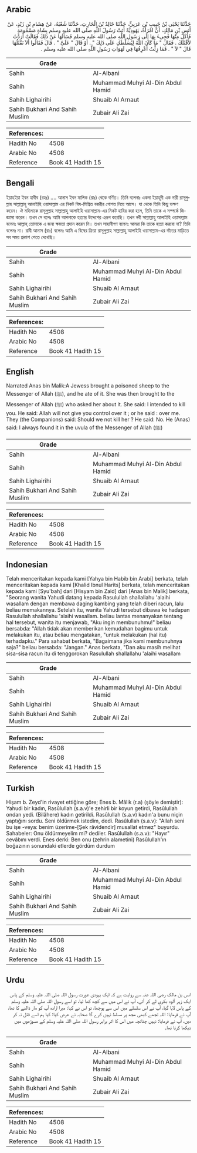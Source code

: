 ## Arabic


<div dir="rtl" lang="ar" style={{fontSize:'larger',backgroundColor:'#f8f9fa',padding:20}}>
حَدَّثَنَا يَحْيَى بْنُ حَبِيبِ بْنِ عَرَبِيٍّ، حَدَّثَنَا خَالِدُ بْنُ الْحَارِثِ، حَدَّثَنَا شُعْبَةُ، عَنْ هِشَامِ بْنِ زَيْدٍ، عَنْ أَنَسِ بْنِ مَالِكٍ، أَنَّ امْرَأَةً، يَهُودِيَّةً أَتَتْ رَسُولَ اللَّهِ صلى الله عليه وسلم بِشَاةٍ مَسْمُومَةٍ فَأَكَلَ مِنْهَا فَجِيءَ بِهَا إِلَى رَسُولِ اللَّهِ صلى الله عليه وسلم فَسَأَلَهَا عَنْ ذَلِكَ فَقَالَتْ أَرَدْتُ لأَقْتُلَكَ ‏.‏ فَقَالَ ‏"‏ مَا كَانَ اللَّهُ لِيُسَلِّطَكِ عَلَى ذَلِكَ ‏"‏ ‏.‏ أَوْ قَالَ ‏"‏ عَلَىَّ ‏"‏ ‏.‏ قَالَ فَقَالُوا أَلاَ نَقْتُلُهَا قَالَ ‏"‏ لاَ ‏"‏ ‏.‏ فَمَا زِلْتُ أَعْرِفُهَا فِي لَهَوَاتِ رَسُولِ اللَّهِ صلى الله عليه وسلم ‏.‏
</div>
<div style={{backgroundColor:'#f8f9fa',padding:20, marginBottom: 10}}><table> <thead> <tr> <th>Grade</th> <th></th> </tr> </thead> <tbody> <tr><td>Sahih</td><td>Al-Albani</td></tr><tr><td>Sahih</td><td>Muhammad Muhyi Al-Din Abdul Hamid</td></tr><tr><td>Sahih Lighairihi</td><td>Shuaib Al Arnaut</td></tr><tr><td>Sahih Bukhari And Sahih Muslim</td><td>Zubair Ali Zai</td></tr></tbody></table><table> <thead> <tr> <th>References:</th> <th></th> </tr> </thead> <tbody><tr><td>Hadith No</td><td>4508</td></tr><tr><td>Arabic No</td><td>4508</td></tr><tr><td>Reference</td><td>Book 41 Hadith 15</td></tr></tbody></table></div>

## Bengali


<div dir="ltr" lang="bn" style={{fontSize:'larger',backgroundColor:'#f8f9fa',padding:20}}>
ইয়াহইয়া ইবন হাবীব (রহঃ) .... আনাস ইবন মালিক (রাঃ) থেকে বর্ণিত। তিনি বলেনাঃ একদা ইয়াহূদী এক নারী রাসূলুল্লাহ সাল্লাল্লাহু আলাইহি ওয়াসাল্লাম এর নিকট বিষ-মিশ্রিত বকরীর গোশত নিয়ে আসে। যা থেকে তিনি কিছু ভক্ষণ করেন। ঐ মহিলাকে রাসূলুল্লাহ সাল্লাল্লাহু আলাইহি ওয়াসাল্লাম-এর নিকট হাযির করা হলে, তিনি তাকে এ সম্পর্কে জিজ্ঞাসা করেন। তখন সে বলেঃ আমি আপনাকে হত্যার উদ্দেশের এরূপ করেছি। তখন নবী সাল্লাল্লাহু আলাইহি ওয়াসাল্লাম বলেনঃ আল্লাহ্‌ তোমাকে এ জন্য ক্ষমতা প্রদান করেন নি। তখন সাহাবীগণ বলেনঃ আমরা কি তাকে হত্যা করবো না? তিনি বলেনঃ না। রাবী আনাস (রাঃ) বলেনঃ আমি এ বিষের ক্রিয়া রাসূলুল্লাহ সাল্লাল্লাহু আলাইহি ওয়াসাল্লাম-এর দাঁতের মাড়িতে সব সময় প্রকাশ পেতে দেখেছি।
</div>
<div style={{backgroundColor:'#f8f9fa',padding:20, marginBottom: 10}}><table> <thead> <tr> <th>Grade</th> <th></th> </tr> </thead> <tbody> <tr><td>Sahih</td><td>Al-Albani</td></tr><tr><td>Sahih</td><td>Muhammad Muhyi Al-Din Abdul Hamid</td></tr><tr><td>Sahih Lighairihi</td><td>Shuaib Al Arnaut</td></tr><tr><td>Sahih Bukhari And Sahih Muslim</td><td>Zubair Ali Zai</td></tr></tbody></table><table> <thead> <tr> <th>References:</th> <th></th> </tr> </thead> <tbody><tr><td>Hadith No</td><td>4508</td></tr><tr><td>Arabic No</td><td>4508</td></tr><tr><td>Reference</td><td>Book 41 Hadith 15</td></tr></tbody></table></div>

## English


<div dir="ltr" lang="en" style={{fontSize:'larger',backgroundColor:'#f8f9fa',padding:20}}>
Narrated Anas bin Malik:A Jewess brought a poisoned sheep to the Messenger of Allah (ﷺ), and he ate of it. She was then brought to the Messenger of Allah (ﷺ) who asked her about it. She said: I intended to kill you. He said: Allah will not give you control over it ; or he said : over me. They (the Companions) said: Should we not kill her ? He said: No. He (Anas) said: I always found it in the uvula of the Messenger of Allah (ﷺ)
</div>
<div style={{backgroundColor:'#f8f9fa',padding:20, marginBottom: 10}}><table> <thead> <tr> <th>Grade</th> <th></th> </tr> </thead> <tbody> <tr><td>Sahih</td><td>Al-Albani</td></tr><tr><td>Sahih</td><td>Muhammad Muhyi Al-Din Abdul Hamid</td></tr><tr><td>Sahih Lighairihi</td><td>Shuaib Al Arnaut</td></tr><tr><td>Sahih Bukhari And Sahih Muslim</td><td>Zubair Ali Zai</td></tr></tbody></table><table> <thead> <tr> <th>References:</th> <th></th> </tr> </thead> <tbody><tr><td>Hadith No</td><td>4508</td></tr><tr><td>Arabic No</td><td>4508</td></tr><tr><td>Reference</td><td>Book 41 Hadith 15</td></tr></tbody></table></div>

## Indonesian


<div dir="ltr" lang="id" style={{fontSize:'larger',backgroundColor:'#f8f9fa',padding:20}}>
Telah menceritakan kepada kami [Yahya bin Habib bin Arabi] berkata, telah menceritakan kepada kami [Khalid Ibnul Harits] berkata, telah menceritakan kepada kami [Syu'bah] dari [Hisyam bin Zaid] dari [Anas bin Malik] berkata, "Seorang wanita Yahudi datang kepada Rasulullah shallallahu 'alaihi wasallam dengan membawa daging kambing yang telah diberi racun, lalu beliau memakannya. Setelah itu, wanita Yahudi tersebut dibawa ke hadapan Rasulullah shallallahu 'alaihi wasallam. beliau lantas menanyakan tentang hal tersebut, wanita itu menjawab, "Aku ingin membunuhmu!" beliau bersabda: "Allah tidak akan memberikan kemudahan bagimu untuk melakukan itu, atau beliau mengatakan, "untuk melakukan (hal itu) terhadapku." Para sahabat berkata, "Bagaimana jika kami membunuhnya saja?" beliau bersabda: "Jangan." Anas berkata, "Dan aku masih melihat sisa-sisa racun itu di tenggorokan Rasulullah shallallahu 'alaihi wasallam
</div>
<div style={{backgroundColor:'#f8f9fa',padding:20, marginBottom: 10}}><table> <thead> <tr> <th>Grade</th> <th></th> </tr> </thead> <tbody> <tr><td>Sahih</td><td>Al-Albani</td></tr><tr><td>Sahih</td><td>Muhammad Muhyi Al-Din Abdul Hamid</td></tr><tr><td>Sahih Lighairihi</td><td>Shuaib Al Arnaut</td></tr><tr><td>Sahih Bukhari And Sahih Muslim</td><td>Zubair Ali Zai</td></tr></tbody></table><table> <thead> <tr> <th>References:</th> <th></th> </tr> </thead> <tbody><tr><td>Hadith No</td><td>4508</td></tr><tr><td>Arabic No</td><td>4508</td></tr><tr><td>Reference</td><td>Book 41 Hadith 15</td></tr></tbody></table></div>

## Turkish


<div dir="ltr" lang="tr" style={{fontSize:'larger',backgroundColor:'#f8f9fa',padding:20}}>
Hişam b. Zeyd'in rivayet ettiğine göre; Enes b. Mâlik (r.a) (şöyle demiştir): Yahudi bir kadın, Rasûlullah (s.a.v)'e zehirli bir koyun getirdi, Rasûlullah ondan yedi. (Bilâhere) kadın getirildi. Rasûlullah (s.a.v) kadın'a bunu niçin yaptığını sordu. Seni öldürmek istedim, dedi. Rasûlullah (s.a.v): "Allah seni bu işe -veya: benim üzerime-[Şek râvidendir] musallat etmez" buyurdu. Sahabeler: Onu öldürmeyelim mi? dediler. Rasûlullah (s.a.v): "Hayır" cevâbını verdi. Enes derki: Ben onu (zehrin alametini) Rasûlullah'ın boğazının sonundaki etlerde gördüm durdum
</div>
<div style={{backgroundColor:'#f8f9fa',padding:20, marginBottom: 10}}><table> <thead> <tr> <th>Grade</th> <th></th> </tr> </thead> <tbody> <tr><td>Sahih</td><td>Al-Albani</td></tr><tr><td>Sahih</td><td>Muhammad Muhyi Al-Din Abdul Hamid</td></tr><tr><td>Sahih Lighairihi</td><td>Shuaib Al Arnaut</td></tr><tr><td>Sahih Bukhari And Sahih Muslim</td><td>Zubair Ali Zai</td></tr></tbody></table><table> <thead> <tr> <th>References:</th> <th></th> </tr> </thead> <tbody><tr><td>Hadith No</td><td>4508</td></tr><tr><td>Arabic No</td><td>4508</td></tr><tr><td>Reference</td><td>Book 41 Hadith 15</td></tr></tbody></table></div>

## Urdu


<div dir="rtl" lang="ur" style={{fontSize:'larger',backgroundColor:'#f8f9fa',padding:20}}>
انس بن مالک رضی اللہ عنہ سے روایت ہے کہ ایک یہودی عورت رسول اللہ صلی اللہ علیہ وسلم کے پاس ایک زہر آلود بکری لے کر آئی، آپ نے اس میں سے کچھ کھا لیا، تو اسے رسول اللہ صلی اللہ علیہ وسلم کے پاس لایا گیا، آپ نے اس سلسلے میں اس سے پوچھا، تو اس نے کہا: میرا ارادہ آپ کو مار ڈالنے کا تھا، آپ نے فرمایا: اللہ تجھے کبھی مجھ پر مسلط نہیں کرے گا صحابہ نے عرض کیا: کیا ہم اسے قتل نہ کر دیں، آپ نے فرمایا: نہیں چنانچہ میں اس کا اثر برابر رسول اللہ صلی اللہ علیہ وسلم کے مسوڑھوں میں دیکھا کرتا تھا۔
</div>
<div style={{backgroundColor:'#f8f9fa',padding:20, marginBottom: 10}}><table> <thead> <tr> <th>Grade</th> <th></th> </tr> </thead> <tbody> <tr><td>Sahih</td><td>Al-Albani</td></tr><tr><td>Sahih</td><td>Muhammad Muhyi Al-Din Abdul Hamid</td></tr><tr><td>Sahih Lighairihi</td><td>Shuaib Al Arnaut</td></tr><tr><td>Sahih Bukhari And Sahih Muslim</td><td>Zubair Ali Zai</td></tr></tbody></table><table> <thead> <tr> <th>References:</th> <th></th> </tr> </thead> <tbody><tr><td>Hadith No</td><td>4508</td></tr><tr><td>Arabic No</td><td>4508</td></tr><tr><td>Reference</td><td>Book 41 Hadith 15</td></tr></tbody></table></div>